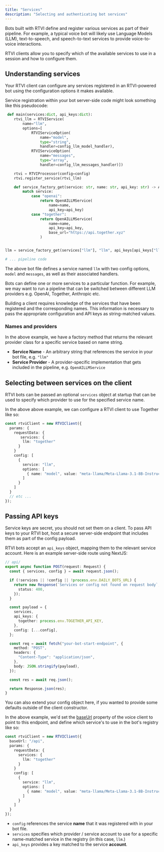```yaml
---
title: "Services"
description: "Selecting and authenticating bot services"
---
```


Bots built with RTVI define and register various services as part of their pipeline.
For example, a typical voice bot will likely use Language Models (LLM), text-to-speech, and speech-to-text services to provide voice-to-voice interactions.

RTVI clients allow you to specify which of the available services to use in a session and how to configure them.

## Understanding services

Your RTVI client can configure any services registered in an RTVI-powered bot using the configuration options it makes available.

Service registration within your bot server-side code might look something like this pseudocode:

```python
 def main(services:dict, api_keys:dict):
    rtvi_llm = RTVIService(
        name="llm",
        options=[
            RTVIServiceOption(
                name="model",
                type="string",
                handler=config_llm_model_handler),
            RTVIServiceOption(
                name="messages",
                type="array",
                handler=config_llm_messages_handler)])

    rtvi = RTVIProcessor(config=config)
    rtvi.register_service(rtvi_llm)

    def service_factory_get(service: str, name: str, api_key: str) -> Any:
        match service:
            case "openai":
                return OpenAILLMService(
                    name=name,
                    api_key=api_key)
            case "together":
                return OpenAILLMService(
                    name=name,
                    api_key=api_key,
                    base_url="https://api.together.xyz"
                )


llm = service_factory_get(services["llm"], "llm", api_keys[api_keys["llm"]] or "")

# ... pipeline code
```

The above bot file defines a service named `llm` with two config options, `model` and `messages`, as well as their associated handlers.

Bots can define one or more services to a particular function. For example, we may want to run a pipeline that can be switched between different LLM providers e.g. OpenAI, Together, Anthropic etc.

<Tip>
  Building a client requires knowledge of the services that have been registered
  and the corresponding names. This information is necessary to pass the
  appropriate configuration and API keys as string-matched values.
</Tip>

### Names and providers

In the above example, we have a factory method that returns the relevant provider class for a specific service based on name string.

- **Service Name** - An arbitrary string that references the service in your bot file, e.g. `"llm"`
- **Service Provider** - A provider-specific implementation that gets included in the pipeline, e.g. `OpenAILLMService`

## Selecting between services on the client

RTVI bots can be passed an optional `services` object at startup that can be used to specify which provider to use for the specified service name.

In the above above example, we can configure a RTVI client to use Together like so:

```typescript
const rtviClient = new RTVIClient({
  params: {
    requestData: {
       services: {
        llm: "together"
      }
    }
    config: [
      {
        service: "llm",
        options: [
          { name: "model", value: "meta-llama/Meta-Llama-3.1-8B-Instruct-Turbo" },
        ]
      }
    ]
  }
  // etc ...
});
```

## Passing API keys

<Warning>
  Service keys are secret, you should not set them on a client. To pass API keys
  to your RTVI bot, host a secure server-side endpoint that includes them as
  part of the config payload.
</Warning>

RTVI bots accept an `api_keys` object, mapping them to the relevant service account. Here is an example server-side route
using NextJS:

```typescript
// api/
export async function POST(request: Request) {
  const { services, config } = await request.json();

  if (!services || !config || !process.env.DAILY_BOTS_URL) {
    return new Response(`Services or config not found on request body`, {
      status: 400,
    });
  }

  const payload = {
    services,
    api_keys: {
      together: process.env.TOGETHER_API_KEY,
    },
    config: [...config],
  };

  const req = await fetch("your-bot-start-endpoint", {
    method: "POST",
    headers: {
      "Content-Type": "application/json",
    },
    body: JSON.stringify(payload),
  });

  const res = await req.json();

  return Response.json(res);
}
```

<Note>
  You can also extend your config object here, if you wanted to provide some
  defaults outside of the client constructor.
</Note>

In the above example, we'd set the [baseUrl](./client-constructor) property of the voice client to point to this endpoint, and define which service's to use in the bot's registry like so:

```typescript
const rtviClient = new RTVIClient({
  baseUrl: "/api",
  params: {
    requestData: {
      services: {
        llm: "together"
      }
    }
    config: [
      {
        service: "llm",
        options: [
          { name: "model", value: "meta-llama/Meta-Llama-3.1-8B-Instruct-Turbo" }
        ]
      }
    ]
  }
});
```

- `config` references the service **name** that it was registered with in your bot file.
- `services` specifies which provider / service account to use for a specific name-matched service in the registry (in this case, `llm`.)
- `api_keys` provides a key matched to the service **account**.
